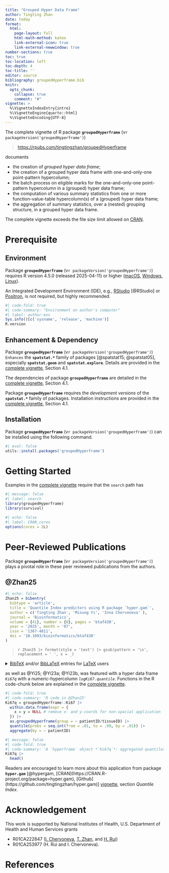 ---
title: "Grouped Hyper Data Frame"
author: Tingting Zhan
date: today
format: 
  html:
    page-layout: full
    html-math-method: katex
    link-external-icon: true
    link-external-newwindow: true
number-sections: true
toc: true
toc-location: left
toc-depth: 4
toc-title: ''
editor: source
bibliography: groupedHyperframe.bib
knitr:
  opts_chunk: 
    collapse: true
    comment: "#" 
vignette: >
  %\VignetteIndexEntry{intro}
  %\VignetteEngine{quarto::html}
  %\VignetteEncoding{UTF-8}
---


The complete vignette of R package **`groupedHyperframe`** (v`r packageVersion('groupedHyperframe')`) 

> <https://rpubs.com/tingtingzhan/groupedHyperframe>

documents

-   the creation of *grouped hyper data frame*;
-   the creation of a grouped hyper data frame with one-and-only-one point-pattern hypercolumn;
-   the batch process on eligible marks for the one-and-only-one point-pattern hypercolumn in a (grouped) hyper data frame;
-   the computation of various summary statistics from one or more function-value-table hypercolumn(s) of a (grouped) hyper data frame;
-   the aggregation of summary statistics, over a (nested) grouping structure, in a grouped hyper data frame.

The complete vignette exceeds the file size limit allowed on [CRAN](https://cran.r-project.org/package=groupedHyperframe).  



# Prerequisite

## Environment

Package **`groupedHyperframe`** (v`r packageVersion('groupedHyperframe')`) requires R version 4.5.0 (released 2025-04-11) or higher ([macOS](https://cran.r-project.org/bin/macosx/), [Windows](https://cran.r-project.org/bin/windows/base/), [Linux](https://cran.r-project.org/bin/linux/)).

An Integrated Development Environment (IDE), e.g., [RStudio](https://posit.co/download/rstudio-desktop/) [@RStudio] or [Positron](https://positron.posit.co/download.html), is not required, but highly recommended.


```{r}
#| code-fold: true
#| code-summary: "Environment on author's computer"
#| label: author-env
Sys.info()[c('sysname', 'release', 'machine')]
R.version
```

## Enhancement & Dependency

Package **`groupedHyperframe`** (v`r packageVersion('groupedHyperframe')`) `Enhances` the **`spatstat.*`** family of packages [@spatstat15; @spatstat05], especially **`spatstat.geom`** and **`spatstat.explore`**. Details are provided in the [complete vignette](https://rpubs.com/tingtingzhan/groupedHyperframe), Section 4.1.


The dependencies of package **`groupedHyperframe`** are detailed in the [complete vignette](https://rpubs.com/tingtingzhan/groupedHyperframe), Section 4.1. 


Package **`groupedHyperframe`** requires the *development versions* of the **`spatstat.*`** family of packages. Installation instructions are provided in the [complete vignette](https://rpubs.com/tingtingzhan/groupedHyperframe), Section 4.1. 


## Installation

Package **`groupedHyperframe`** (v`r packageVersion('groupedHyperframe')`) can be installed using the following command.

```{r}
#| eval: false
utils::install.packages('groupedHyperframe')
```

# Getting Started

Examples in the [complete vignette](https://rpubs.com/tingtingzhan/groupedHyperframe) require that the `search` path has

```{r}
#| message: false
#| label: search
library(groupedHyperframe)
library(survival)
```

```{r}
#| echo: false
#| label: CRAN_cores
options(cores = 2L)
```

# Peer-Reviewed Publications

Package **`groupedHyperframe`** (v`r packageVersion('groupedHyperframe')`) plays a pivotal role in these peer reviewed publications from the authors.

## @Zhan25

```{r}
#| echo: false
Zhan25 = bibentry(
  bibtype = 'article',
  title = 'Quantile Index predictors using R package `hyper.gam`',
  author = c('Tingting Zhan', 'Misung Yi', 'Inna Chervoneva' ),
  journal = 'Bioinformatics',
  volume = {41}, number = {8}, pages = 'btaf430',
  year = '2025', month = '07',
  issn = '1367-4811',
  doi = '10.1093/bioinformatics/btaf430'
)
```


> `r Zhan25 |> format(style = 'text') |> gsub(pattern = '\n', replacement = ' ', x = _)`

<details>

<summary>[BibTeX](https://ctan.org/pkg/bibtex) and/or [BibLaTeX](https://ctan.org/pkg/biblatex) entries for [LaTeX](https://www.latex-project.org) users</summary>

```{r}
#| echo: false
#| comment: ''
c(
  Zhan25,
  citation(package = 'groupedHyperframe')
) |> toBibtex()
```

</details>

as well as @Yi25; @Yi23a; @Yi23b, was featured with a hyper data frame *`Ki67q`* with a numeric-hypercolumn *`logKi67.quantile`*. Functions in the R code-chunk below are explained in the [complete vignette](https://rpubs.com/tingtingzhan/groupedHyperframe).

```{r}
#| code-fold: true
#| code-summary: 'R code in @Zhan25'
Ki67q = groupedHyperframe::Ki67 |>
  within.data.frame(expr = {
    x = y = NULL # remove x- and y-coords for non-spacial application
  }) |>
  as.groupedHyperframe(group = ~ patientID/tissueID) |> 
  quantile(probs = seq.int(from = .01, to = .99, by = .01)) |> 
  aggregate(by = ~ patientID)
```

```{r}
#| message: false
#| code-fold: true
#| code-summary: 'A `hyperframe` object *`Ki67q`*: aggregated quantiles'
Ki67q |>
  head()
```

Readers are encouraged to learn more about this application from package **`hyper.gam`** [@hypergam, [CRAN](https://CRAN.R-project.org/package=hyper.gam), [Github](https://github.com/tingtingzhan/hyper.gam)] [vignette](https://rpubs.com/tingtingzhan/hyper_gam), section *Quantile Index*.



# Acknowledgement

This work is supported by National Institutes of Health, U.S. Department of Health and Human Services grants

-   R01CA222847 ([I. Chervoneva](https://orcid.org/0000-0002-9104-4505), [T. Zhan](https://orcid.org/0000-0001-9971-4844), and [H. Rui](https://orcid.org/0000-0002-8778-261X))
-   R01CA253977 (H. Rui and I. Chervoneva).




# References {.appendix}

::: {#refs}
:::
